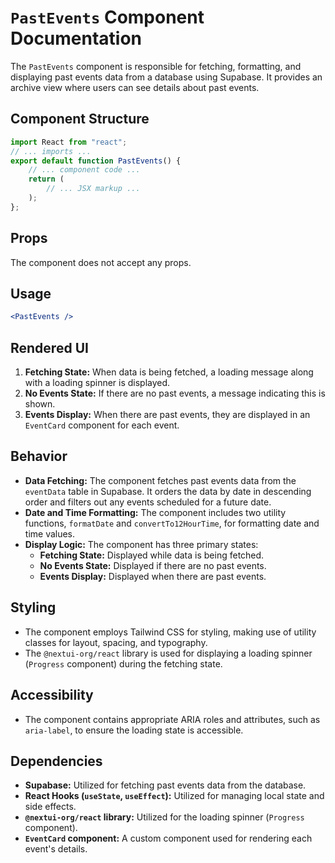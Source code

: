 # `PastEvents` Component Documentation

The `PastEvents` component is responsible for fetching, formatting, and displaying past events data from a database using Supabase. It provides an archive view where users can see details about past events.

## Component Structure

```jsx
import React from "react"; 
// ... imports ...
export default function PastEvents() {
    // ... component code ...
    return (
        // ... JSX markup ...
    );
};
```

## Props

The component does not accept any props.

## Usage

```jsx
<PastEvents />
```

## Rendered UI

1. **Fetching State:** When data is being fetched, a loading message along with a loading spinner is displayed.
2. **No Events State:** If there are no past events, a message indicating this is shown.
3. **Events Display:** When there are past events, they are displayed in an `EventCard` component for each event.

## Behavior

- **Data Fetching:** The component fetches past events data from the `eventData` table in Supabase. It orders the data by date in descending order and filters out any events scheduled for a future date.
- **Date and Time Formatting:** The component includes two utility functions, `formatDate` and `convertTo12HourTime`, for formatting date and time values.
- **Display Logic:** The component has three primary states:
   - **Fetching State:** Displayed while data is being fetched.
   - **No Events State:** Displayed if there are no past events.
   - **Events Display:** Displayed when there are past events.

## Styling

- The component employs Tailwind CSS for styling, making use of utility classes for layout, spacing, and typography.
- The `@nextui-org/react` library is used for displaying a loading spinner (`Progress` component) during the fetching state.

## Accessibility

- The component contains appropriate ARIA roles and attributes, such as `aria-label`, to ensure the loading state is accessible.

## Dependencies

- **Supabase:** Utilized for fetching past events data from the database.
- **React Hooks (`useState`, `useEffect`):** Utilized for managing local state and side effects.
- **`@nextui-org/react` library:** Utilized for the loading spinner (`Progress` component).
- **`EventCard` component:** A custom component used for rendering each event's details.